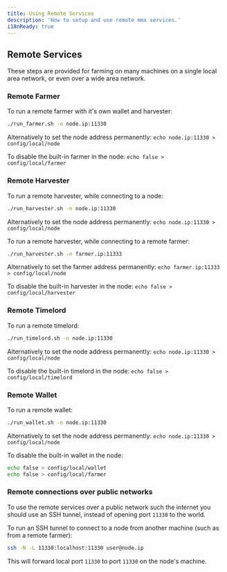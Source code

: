```yaml
---
title: Using Remote Services
description: 'How to setup and use remote mmx services.'
i18nReady: true
---
```


## Remote Services

These steps are provided for farming on many machines on a single local area network, or even over a wide area network.

### Remote Farmer

To run a remote farmer with it's own wallet and harvester:
```bash title="Remote Farmer"
./run_farmer.sh -n node.ip:11330
```
Alternatively to set the node address permanently: `echo node.ip:11330 > config/local/node`

To disable the built-in farmer in the node: `echo false > config/local/farmer`

### Remote Harvester

To run a remote harvester, while connecting to a node:
```bash title="Remote Harvester"
./run_harvester.sh -n node.ip:11330
```
Alternatively to set the node address permanently: `echo node.ip:11330 > config/local/node`

To run a remote harvester, while connecting to a remote farmer:
```bash title="Remote Harvester"
./run_harvester.sh -n farmer.ip:11333
```
Alternatively to set the farmer address permanently: `echo farmer.ip:11333 > config/local/node`

To disable the built-in harvester in the node: `echo false > config/local/harvester`

### Remote Timelord

To run a remote timelord:
```bash title="Remote Timelord"
./run_timelord.sh -n node.ip:11330
```
Alternatively to set the node address permanently: `echo node.ip:11330 > config/local/node`

To disable the built-in timelord in the node: `echo false > config/local/timelord`

### Remote Wallet

To run a remote wallet:
```bash title="Remote Wallet"
./run_wallet.sh -n node.ip:11330
```
Alternatively to set the node address permanently: `echo node.ip:11330 > config/local/node`

To disable the built-in wallet in the node:
```bash title="Disable Wallet"
echo false > config/local/wallet
echo false > config/local/farmer
```

### Remote connections over public networks

To use the remote services over a public network such the internet you should use an SSH tunnel, instead of opening port `11330` to the world.

To run an SSH tunnel to connect to a node from another machine (such as from a remote farmer):
```bash title="SSH Tunnel"
ssh -N -L 11330:localhost:11330 user@node.ip
```
This will forward local port `11330` to port `11330` on the node's machine.